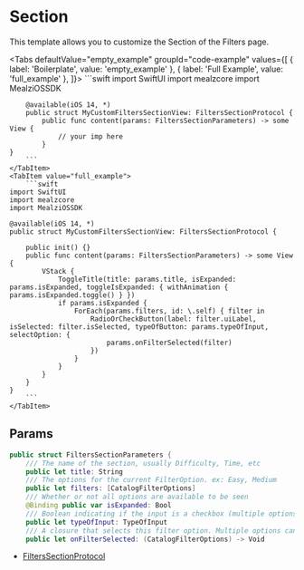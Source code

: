 
# Section

This template allows you to customize the Section of the Filters page.

<Tabs defaultValue="empty_example" groupId="code-example"
      values={[
          { label: 'Boilerplate', value: 'empty_example' },
          { label: 'Full Example', value: 'full_example' },
      ]}>
    <TabItem value="empty_example">
        ```swift
        import SwiftUI
        import mealzcore
        import MealziOSSDK

        @available(iOS 14, *)
        public struct MyCustomFiltersSectionView: FiltersSectionProtocol {
            public func content(params: FiltersSectionParameters) -> some View {
                // your imp here
            }
    }
        ```
    </TabItem>
    <TabItem value="full_example">
        ```swift
    import SwiftUI
    import mealzcore
    import MealziOSSDK

    @available(iOS 14, *)
    public struct MyCustomFiltersSectionView: FiltersSectionProtocol {

        public init() {}
        public func content(params: FiltersSectionParameters) -> some View {
            VStack {
                ToggleTitle(title: params.title, isExpanded: params.isExpanded, toggleIsExpanded: { withAnimation { params.isExpanded.toggle() } })
                if params.isExpanded {
                    ForEach(params.filters, id: \.self) { filter in
                        RadioOrCheckButton(label: filter.uiLabel, isSelected: filter.isSelected, typeOfButton: params.typeOfInput, selectOption: {
                            params.onFilterSelected(filter)
                        })
                    }
                }
            }
        }
    }
        ```
    </TabItem>
</Tabs>

## Params

```swift
public struct FiltersSectionParameters {
    /// The name of the section, usually Difficulty, Time, etc
    public let title: String
    /// The options for the current FilterOption. ex: Easy, Medium
    public let filters: [CatalogFilterOptions]
    /// Whether or not all options are available to be seen
    @Binding public var isExpanded: Bool
    /// Boolean indicating if the input is a checkbox (multiple options) or radioButton (one option)
    public let typeOfInput: TypeOfInput
    /// A closure that selects this filter option. Multiple options can be selected at the same time
    public let onFilterSelected: (CatalogFilterOptions) -> Void
```

- [FiltersSectionProtocol](https://miamtech.github.io/MealziOSSDKRelease/documentation/mealziossdk/filterssectionprotocol)
